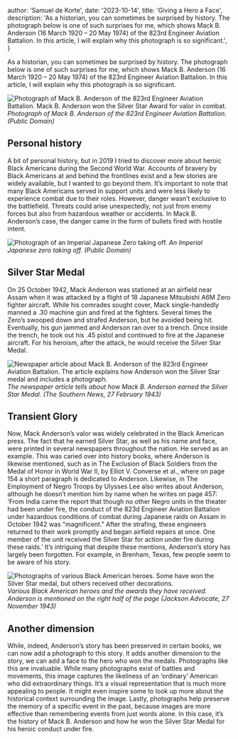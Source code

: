 


  author: 'Samuel de Korte',
  date: '2023-10-14',
  title: 'Giving a Hero a Face',
  description:
    'As a historian, you can sometimes be surprised by history. The photograph below is one of such surprises for me, which shows Mack B. Anderson (16 March 1920 – 20 May 1974) of the 823rd Engineer Aviation Battalion. In this article, I will explain why this photograph is so significant.',
}


As a historian, you can sometimes be surprised by history. The photograph below is one of such surprises for me, which shows Mack B. Anderson (16 March 1920 – 20 May 1974) of the 823rd Engineer Aviation Battalion. In this article, I will explain why this photograph is so significant.  

<Image
                src={Anderson}
                alt="Photograph of Mack B. Anderson of the 823rd Engineer Aviation Battalion. Mack B. Anderson won the Silver Star Award for valor in combat."
                sizes="(min-width: 1000px) 32rem, 20rem"
                className="aspect-square rotate-0 rounded-2xl bg-stone-100 object-cover dark:bg-stone-800"
              />
*Photograph of Mack B. Anderson of the 823rd Engineer Aviation Battalion. (Public Domain)*  

## Personal history
A bit of personal history, but in 2019 I tried to discover more about heroic Black Americans during the Second World War. Accounts of bravery by Black Americans at and behind the frontlines exist and a few stories are widely available, but I wanted to go beyond them. It’s important to note that many Black Americans served in support units and were less likely to experience combat due to their roles. However, danger wasn’t exclusive to the battlefield. Threats could arise unexpectedly, not just from enemy forces but also from hazardous weather or accidents. In Mack B. Anderson’s case, the danger came in the form of bullets fired with hostile intent.  

<Image
                src={zerofighter}
                alt="Photograph of an Imperial Japanese Zero taking off."
                sizes="(min-width: 1000px) 32rem, 20rem"
                className="aspect-[3/5] rotate-0 rounded-2xl bg-stone-100 object-cover dark:bg-stone-800"
              />
*An Imperial Japanese zero taking off. (Public Domain)*  
## Silver Star Medal
On 25 October 1942, Mack Anderson was stationed at an airfield near Assam when it was attacked by a flight of 18 Japanese Mitsubishi A6M Zero fighter aircraft. While his comrades sought cover, Mack single-handedly manned a .30 machine gun and fired at the fighters. Several times the Zero’s swooped down and strafed Anderson, but he avoided being hit. Eventually, his gun jammed and Anderson ran over to a trench. Once inside the trench, he took out his .45 pistol and continued to fire at the Japanese aircraft. For his heroism, after the attack, he would receive the Silver Star Medal.   

<Image
                src={andersonarticle}
                alt="Newspaper article about Mack B. Anderson of the 823rd Engineer Aviation Battalion. The article explains how Anderson won the Silver Star medal and includes a photograph."
                sizes="(min-width: 1000px) 32rem, 20rem"
                className="aspect-[4/3] rotate-0 rounded-2xl bg-stone-100 object-cover dark:bg-stone-800"
              />
*The newspaper article tells about how Mack B. Anderson earned the Silver Star Medal. (The Southern News, 27 February 1943)*  

## Transient Glory
Now, Mack Anderson’s valor was widely celebrated in the Black American press. The fact that he earned Silver Star, as well as his name and face, were printed in several newspapers throughout the nation. He served as an example. This was caried over into history books, where Anderson is likewise mentioned, such as in The Exclusion of Black Soldiers from the Medal of Honor in World War II, by Elliot V. Converse et al., where on page 154 a short paragraph is dedicated to Anderson. Likewise, in The Employment of Negro Troops by Ulysses Lee also writes about Anderson, although he doesn’t mention him by name when he writes on page 457: ‘From India came the report that though no other Negro units in the theater had been under fire, the conduct of the 823d Engineer Aviation Battalion under hazardous conditions of combat during Japanese raids on Assam in October 1942 was "magnificent." After the strafing, these engineers returned to their work promptly and began airfield repairs at once. One member of the unit received the Silver Star for action under fire during these raids.’ It’s intriguing that despite these mentions, Anderson’s story has largely been forgotten. For example, in Brenham, Texas, few people seem to be aware of his story.   

<Image
                src={awards}
                alt="Photographs of various Black American heroes. Some have won the Silver Star medal, but others received other decorations."
                sizes="(min-width: 1000px) 32rem, 20rem"
                className="aspect-square rotate-0 rounded-2xl bg-stone-100 object-cover dark:bg-stone-800"
              />
*Various Black American heroes and the awards they have received. Anderson is mentioned on the right half of the page (Jackson Advocate, 27 November 1943)*  

## Another dimension
While, indeed, Anderson’s story has been preserved in certain books, we can now add a photograph to this story. It adds another dimension to the story, we can add a face to the hero who won the medals. Photographs like this are invaluable. While many photographs exist of battles and movements, this image captures the likeliness of an ‘ordinary’ American who did extraordinary things. It’s a visual representation that is much more appealing to people. It might even inspire some to look up more about the historical context surrounding the image. Lastly, photographs help preserve the memory of a specific event in the past, because images are more effective than remembering events from just words alone. In this case, it’s the history of Mack B. Anderson and how he won the Silver Star Medal for his heroic conduct under fire.  


